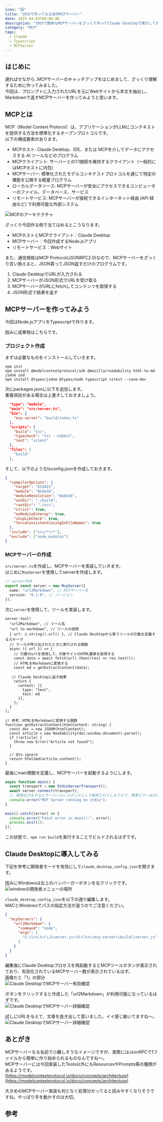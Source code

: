 ```yaml
---
icon: "😺"
title: "30分で作ってみる自作MCPサーバー"
date: 2025-04-03T00:00:00
description: "30分で簡単なMCPサーバーをざっくり作ってClaude Desktopで実行してみる"
category: "MCP"
tags:
  - Claude
  - Typescript
  - MCPServer
---
```


## はじめに
遅ればせながら..MCPサーバーのキャッチアップをはじめまして、ざっくり理解するために作ってみました。  
今回は、プロンプトに入力されたURLを元にWebサイトから本文を抽出し、Markdownで返すMCPサーバーを作ってみようと思います。  

## MCPとは
MCP（Model Context Protocol）は、アプリケーションがLLMにコンテキストを提供する方法を標準化するオープンプロトコルです。  
以下の構成要素があります。  
- MCPホスト: Claude Desktop、IDE、または MCPを介してデータにアクセスする AI ツールなどのプログラム
- MCPクライアント: サーバーとの1:1接続を維持するクライアント（一般的にはMCPホストに内包）
- MCPサーバー: 標準化されたモデルコンキテストプロトコルを通じて特定の機能を公開する軽量プログラム
- ローカルデータソース: MCPサーバーが安全にアクセスできるコンピューターのファイル、データベース、サービス
- リモートサービス: MCPサーバーが接続できるインターネット経由 (API 経由など) で利用可能な外部システム

![MCPのアーキテクチャ](./mcp_architecture_1.webp)  

ざっくり今回作る例で当てはめるとこうなります。  
- MCPホストとMCPクライアント：Claude Desktop
- MCPサーバー：今回作成するNode.jsアプリ
- リモートサービス：Webサイト

また、通信規格はMCP Protocol(JSONRPC2.0)なので、MCPサーバーをざっくり言い換えると、JSON貰ってJSON返すだけのプログラムです。  
1. Claude DesktopでURLが入力される
2. MCPサーバーがJSON形式でURLを受け取る
3. MCPサーバーがURLにfetchしてコンテンツを取得する
4. JSON形式で結果を返す

## MCPサーバーを作ってみよう
今回はNode.jsアプリをTypescriptで作ります。  

因みに成果物はこちらです。  
<ExLinkCard url="https://github.com/sori883/mcp-server-blog" title="sori883/mcp-server-blog" />

### プロジェクト作成
まずは必要なものをインストールしていきます。  
```
npm init
npm install @modelcontextprotocol/sdk @mozilla/readability html-to-md jsdom zod
npm install @types/jsdom @types/node typescript vitest --save-dev
```

次にpackages.jsonに以下を追加します。  
重複項目がある場合は上書きしておきましょう。  
```json
  "type": "module",
  "main": "src/server.ts",
  "bin": {
    "mcp-server": "build/index.ts"
  },
  "scripts": {
    "build": "tsc",
    "typecheck": "tsc --noEmit",
    "test": "vitest"
  },
  "files": [
    "build"
  ],
```

そして、以下のようなtsconfig.jsonを作成しておきます。  
```json
{
  "compilerOptions": {
    "target": "ES2022",
    "module": "Node16",
    "moduleResolution": "Node16",
    "outDir": "./build",
    "rootDir": "./src",
    "strict": true,
    "esModuleInterop": true,
    "skipLibCheck": true,
    "forceConsistentCasingInFileNames": true
  },
  "include": ["src/**/*"],
  "exclude": ["node_modules"]
}
```

### MCPサーバーの作成
`src/server.ts`を作成し、MCPサーバーを実装していきます。  
はじめに`McpServer`を使用してserverを作成します。  
```ts
// server作成
export const server = new McpServer({
  name: "url2Markdown", // MCPサーバー名
  version: "0.1.0", // バージョン
});
```

次に`server`を使用して、ツールを実装します。
```
server.tool(
  "url2Markdown", // ツール名
  "url to markdown", // ツールの説明
  { url: z.string().url() }, // Claude Desktopから貰うツールの引数を定義するスキーマ
  // ツールが呼び出されたときに実行される関数
  async ({ url }) => {
    // 引数のurlを使用して、対象サイトのHTML要素を取得する
    const data = await fetch(url).then((res) => res.text());
    // HTMLをMarkdownに変換する
    const md = getExtractContent(data);

   // Claude Desktopに返す結果
    return {
      content: [{
        type: "text",
        text: md
      }],
    };
  }
);

// 参考：HTMLをMarkdownに変換する関数
function getExtractContent(htmlContent: string) {
  const doc = new JSDOM(htmlContent);
  const article = new Readability(doc.window.document).parse();
  if (!article) {
    throw new Error("Article not found");
  }
  
  // @ts-ignore
  return html2md(article.content!);
}
```

最後にmain関数を定義し、MCPサーバーを起動するようにします。  
```ts
async function main() {
  const transport = new StdioServerTransport();
  await server.connect(transport);
  // 標準出力をするとサーバーのレスポンスとして解釈されてしまうので、標準エラー出力に出力する
  console.error("MCP Server running on stdio");
}
 
main().catch((error) => {
  console.error("Fatal error in main():", error);
  process.exit(1);
});
```

この状態で、`npm run build`を実行することでビルドされるはずです。  

## Claude Desktopに導入してみる
下記を参考に開発者モードを有効にして`claude_desktop_config.json`を開きます。
<ExLinkCard url="https://modelcontextprotocol.io/quickstart/user" title="For Claude Desktop Users" />

因みにWindowsは左上のハンバーガーボタンを左クリックです。  
![windowの開発者メニューの場所](./mcp_calude_desktop_2.webp)  

`claude_desktop_config.json`を以下の通り編集します。  
MACとWindowsでパスの指定方法が違うのでご注意ください。  
```json
{
  "mcpServers": {
    "url2Markdown": {
      "command": "node",
      "args": [
        "C:\\<ビルドしたserver.jsへのパス>\\mcp-server\\build\\server.js"
      ]
    }
  }
}
```

編集後にClaude Desktopプロセスを再起動するとMCPツールボタンが表示されており、有効化されているMCPサーバー数が表示されているはず。  
画像だと「1」の部分  
![Claude DesktopでMCPサーバー有効確認](./mcp_calude_desktop_3.webp)  

ボタンをクリックすると作成した「url2Markdown」が利用可能になっているはずです。  
![Claude DesktopでMCPサーバー詳細確認](./mcp_calude_desktop_4.webp)  


試しにURLを与えて、文章を抜き出して貰いました。イイ感じ動いてますね～。
![Claude DesktopでMCPサーバー詳細確認](./mcp_calude_desktop_5.webp)  

## あとがき
MCPサーバーなる名前で小難しそうなイメージですが、実際にはJsonRPCで1ファイルから簡単に作り始められるものなんですね～。  
MCPサーバーには今回実装したTools以外にもResourcesやPrompts等の種類があるようです。  
[https://modelcontextprotocol.io/docs/concepts/architecture](https://modelcontextprotocol.io/docs/concepts/architecture)  

大きめのMCPサーバー実装も何となく処理分かってると読みやすくなりそうですね。やっぱり手を動かすのは大切。  

## 参考
<ExLinkCard url="https://jsr.io/@mizchi/mcp-helper/0.0.4" title="@mizchi/mcp-helper" />
<ExLinkCard url="https://azukiazusa.dev/blog/typescript-mcp-server/" title="TypeScript で MCP サーバーを実装し、Claude Desktop から利用する" />


